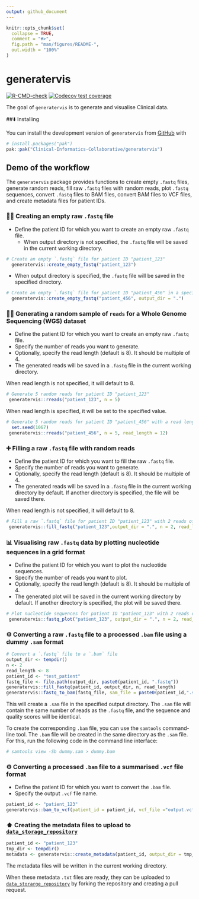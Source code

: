 ```yaml
---
output: github_document
---
```


<!-- README.md is generated from README.Rmd. Please edit that file -->

```r
knitr::opts_chunk$set(
  collapse = TRUE,
  comment = "#>",
  fig.path = "man/figures/README-",
  out.width = "100%"
)
```

# generatervis

<!-- badges: start -->

[![R-CMD-check](https://github.com/Clinical-Informatics-Collaborative/generatervis/actions/workflows/R-CMD-check.yaml/badge.svg)](https://github.com/Clinical-Informatics-Collaborative/generatervis/actions/workflows/R-CMD-check.yaml) [![Codecov test coverage](https://codecov.io/gh/Clinical-Informatics-Collaborative/generatervis/graph/badge.svg)](https://app.codecov.io/gh/Clinical-Informatics-Collaborative/generatervis)

<!-- badges: end -->

The goal of `generatervis` is to generate and visualise Clinical data.

##⬇️ Installing

You can install the development version of `generatervis` from [GitHub](https://github.com/) with

```r
# install.packages("pak")  
pak::pak("Clinical-Informatics-Collaborative/generatervis")  
```  

## Demo of the workflow

The `generatervis` package provides functions to create empty `.fastq` files, generate random reads, fill raw `.fastq` files with random reads, plot `.fastq` sequences, convert `.fastq` files to BAM files, convert BAM files to VCF files, and create metadata files for patient IDs.


### 🧑‍💻 Creating an empty raw `.fastq` file

* Define the patient ID for which you want to create an empty raw `.fastq` file. 
  * When output directory is not specified, the `.fastq` file will be saved in the current working directory.

```r
# Create an empty `.fastq` file for patient ID "patient_123"
  generatervis::create_empty_fastq("patient_123")
```

  * When output directory is specified, the `.fastq` file will be saved in the specified directory.
```r
# Create an empty `.fastq` file for patient ID "patient_456" in a specific directory
  generatervis::create_empty_fastq("patient_456", output_dir = ".")
```

### 🧑‍💻 Generating a random sample of `reads` for a Whole Genome Sequencing (WGS) dataset

* Define the patient ID for which you want to create an empty raw `.fastq` file. 
* Specify the number of reads you want to generate.
* Optionally, specify the read length (default is 8). It should be multiple of 4.
* The generated reads will be saved in a `.fastq` file in the current working directory.

When read length is not specified, it will default to 8.
```r
# Generate 5 random reads for patient ID "patient_123"
 generatervis::rreads("patient_123", n = 5)
```

When read length is specified, it will be set to the specified value.
```r
# Generate 5 random reads for patient ID "patient_456" with a read length of 12
  set.seed(1067)
 generatervis::rreads("patient_456", n = 5, read_length = 12)
```

### ➕️ Filling a raw `.fastq` file with random reads

* Define the patient ID for which you want to fill the raw `.fastq` file.
* Specify the number of reads you want to generate.
* Optionally, specify the read length (default is 8). It should be multiple of 4.
* The generated reads will be saved in a `.fastq` file in the current working directory by default. If another directory is specified, the file will be saved there.

When read length is not specified, it will default to 8.
```r
# Fill a raw `.fastq` file for patient ID "patient_123" with 2 reads of length 8
 generatervis::fill_fastq("patient_123",output_dir = ".", n = 2, read_length = 8)
```

### 📊 Visualising raw `.fastq` data by plotting nucleotide sequences in a grid format

* Define the patient ID for which you want to plot the nucleotide sequences.
* Specify the number of reads you want to plot.
* Optionally, specify the read length (default is 8). It should be multiple of 4.
* The generated plot will be saved in the current working directory by default. If another directory is specified, the plot will be saved there.

```r
# Plot nucleotide sequences for patient ID "patient_123" with 2 reads of length 8
 generatervis::fastq_plot("patient_123", output_dir = ".", n = 2, read_length = 8)
```


### ⚙️ Converting a raw `.fastq` file to a processed `.bam` file using a dummy `.sam` format

```r
# Convert a `.fastq` file to a `.bam` file
output_dir <- tempdir()
n <- 2
read_length <- 8
patient_id <- "test_patient"
fastq_file <- file.path(output_dir, paste0(patient_id, ".fastq"))
generatervis::fill_fastq(patient_id, output_dir, n, read_length)
generatervis::fastq_to_bam(fastq_file, sam_file = paste0(patient_id,".sam"), reference = "chr1")
```

This will create a `.sam` file in the specified output directory. The `.sam` file will contain the same number of reads as the `.fastq` file, and the sequence and quality scores will be identical.

To create the corresponding `.bam` file, you can use the `samtools` command-line tool. The `.bam` file will be created in the same directory as the `.sam` file. For this, run the following code in the command line interface:

```bash
# samtools view -Sb dummy.sam > dummy.bam
```

### ⚙️ Converting a processed `.bam` file to a summarised `.vcf` file format

* Define the patient ID for which you want to convert the `.bam` file.
* Specify the output `.vcf` file name.

```r
patient_id <- "patient_123"
generatervis::bam_to_vcf(patient_id = patient_id, vcf_file ="output.vcf")
```

### ⬆️ Creating the metadata files to upload to [`data_storage_repository`](https://github.com/Clinical-Informatics-Collaborative/data_storage_portal)

```r
patient_id <- "patient_123"
tmp_dir <- tempdir()
metadata <- generatervis::create_metadata(patient_id, output_dir = tmp_dir)
```

The metadata files will be written in the current working directory.

When these metadata `.txt` files are ready, they can be uploaded to [`data_storarge_repository`](https://github.com/Clinical-Informatics-Collaborative/data_storage_portal) by forking the repository and creating a pull request.

